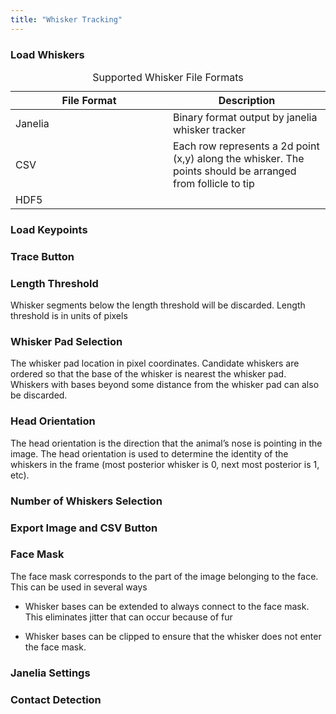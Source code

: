 ```yaml
---
title: "Whisker Tracking"
---
```


### Load Whiskers

| File Format | Description |
|----|----|
| Janelia | Binary format output by janelia whisker tracker |
| CSV | Each row represents a 2d point (x,y) along the whisker. The points should be arranged from follicle to tip |
| HDF5 |  |

: Supported Whisker File Formats

### Load Keypoints

### Trace Button

### Length Threshold

Whisker segments below the length threshold will be discarded. Length threshold is in units of pixels

### Whisker Pad Selection

The whisker pad location in pixel coordinates. Candidate whiskers are ordered so that the base of the whisker is nearest the whisker pad. Whiskers with bases beyond some distance from the whisker pad can also be discarded.

### Head Orientation

The head orientation is the direction that the animal's nose is pointing in the image. The head orientation is used to determine the identity of the whiskers in the frame (most posterior whisker is 0, next most posterior is 1, etc).

### Number of Whiskers Selection

### Export Image and CSV Button

### Face Mask

The face mask corresponds to the part of the image belonging to the face. This can be used in several ways

-   Whisker bases can be extended to always connect to the face mask. This eliminates jitter that can occur because of fur

-   Whisker bases can be clipped to ensure that the whisker does not enter the face mask.

### Janelia Settings

### **Contact Detection**
